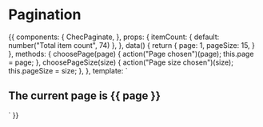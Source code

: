 
<Meta title="Components/Pagination" component={ChecPaginate} />

# Pagination

<Props of={ChecPaginate} />

<Preview>
  <Story name="Pagination">
    {{
      components: {
        ChecPaginate,
      },
      props: {
        itemCount: {
          default: number("Total item count", 74)
        },
      },
      data() {
        return {
          page: 1,
          pageSize: 15,
        }
      },
      methods: {
        choosePage(page) {
          action("Page chosen")(page);
          this.page = page;
        },
        choosePageSize(size) {
          action("Page size chosen")(size);
          this.pageSize = size;
        },
      },
      template: `
        <div class="flex flex-col font-lato p-16 bg-gray-100 w-full">
          <h2 class="my-2 mx-auto">The current page is {{ page }}</h2>
          <ChecPaginate
            :page="page"
            :page-size="pageSize"
            @choose-page="choosePage"
            @choose-page-size="choosePageSize"
            :count="itemCount"
          />
        </div>`
    }}
  </Story>
</Preview>
